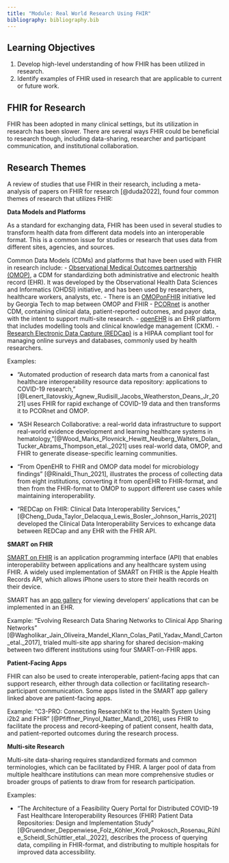 ```yaml
---
title: "Module: Real World Research Using FHIR"
bibliography: bibliography.bib
---
```


<!--# TODO: Align learning objectives/key topics section with the agreed-upon format 
--KMB-->

## Learning Objectives

1.  Develop high-level understanding of how FHIR has been utilized in research.
2.  Identify examples of FHIR used in research that are applicable to current or future work.

## FHIR for Research

FHIR has been adopted in many clinical settings, but its utilization in research has been slower. There are several ways FHIR could be beneficial to research though, including data-sharing, researcher and participant communication, and institutional collaboration.
 
## Research Themes

A review of studies that use FHIR in their research, including a meta-analysis of papers on FHIR for research [@duda2022], found four common themes of research that utilizes FHIR:

**Data Models and Platforms**

As a standard for exchanging data, FHIR has been used in several studies to transform health data from different data models into an interoperable format. This is a common issue for studies or research that uses data from different sites, agencies, and sources.

<!--# DISCUSS: The CTR's in particular will be familiar with this information but thought it might be helpful framing and level-setting if they're not familiar --KMB-->

Common Data Models (CDMs) and platforms that have been used with FHIR in research include:
- [Observational Medical Outcomes partnership (OMOP)](https://www.ohdsi.org/data-standardization/), a CDM for standardizing both administrative and electronic health record (EHR). It was developed by the Observational Health Data Sciences and Informatics (OHDSI) initiative, and has been used by researchers, healthcare workers, analysts, etc. 
    - There is an [OMOPonFHIR](https://omoponfhir.org) initiative led by Georgia Tech to map between OMOP and FHIR
- [PCORnet](https://pcornet.org/data/) is another CDM, containing clinical data, patient-reported outcomes, and payor data, with the intent to support multi-site research. 
- [openEHR](https://www.openehr.org/about_us) is an EHR platform that includes modelling tools and clinical knowledge management (CKM).
- [Research Electronic Data Capture (REDCap)](https://www.project-redcap.org) is a HIPAA compliant tool for managing online surveys and databases, commonly used by health researchers. 

Examples:

-   "Automated production of research data marts from a canonical fast healthcare interoperability resource data repository: applications to COVID-19 research," [@Lenert_Ilatovskiy_Agnew_Rudisill_Jacobs_Weatherston_Deans_Jr_2021] uses FHIR for rapid exchange of COVID-19 data and then transforms it to PCORnet and OMOP.

-   "ASH Research Collaborative: a real-world data infrastructure to support real-world evidence development and learning healthcare systems in hematology,"[@Wood_Marks_Plovnick_Hewitt_Neuberg_Walters_Dolan_Tucker_Abrams_Thompson_etal._2021] uses real-world data, OMOP, and FHIR to generate disease-specific learning communities. 

-   "From OpenEHR to FHIR and OMOP data model for microbiology findings" [@Rinaldi_Thun_2021], illustrates the process of collecting data from eight institutions, converting it from openEHR to FHIR-format, and then from the FHIR-format to OMOP to support different use cases while maintaining interoperability.

- "REDCap on FHIR: Clinical Data Interoperability Services," [@Cheng_Duda_Taylor_Delacqua_Lewis_Bosler_Johnson_Harris_2021] developed the Clinical Data Interoperability Services to exhcange data between REDCap and any EHR with the FHIR API.

**SMART on FHIR**

[SMART on FHIR](https://smarthealthit.org/about-smart-2/) is an application programming interface (API) that enables interoperability between applications and any healthcare system using FHIR. A widely used implementation of SMART on FHIR is the Apple Health Records API, which allows iPhone users to store their health records on their device.

SMART has an [app gallery](https://apps.smarthealthit.org/apps?sort=name-asc) for viewing developers' applications that can be implemented in an EHR.

Example: "Evolving Research Data Sharing Networks to Clinical App Sharing Networks" [@Wagholikar_Jain_Oliveira_Mandel_Klann_Colas_Patil_Yadav_Mandl_Carton_etal._2017], trialed multi-site app sharing for shared decision-making between two different institutions using four SMART-on-FHIR apps. 

**Patient-Facing Apps**

FHIR can also be used to create interoperable, patient-facing apps that can support research, either through data collection or facilitating research-participant communication. Some apps listed in the SMART app gallery linked above are patient-facing apps.

Example: "C3-PRO: Connecting ResearchKit to the Health System Using i2b2 and FHIR" [@Pfiffner_Pinyol_Natter_Mandl_2016], uses FHIR to facilitate the process and record-keeping of patient consent, health data, and patient-reported outcomes during the research process. 

**Multi-site Research**

Multi-site data-sharing requires standardized formats and common terminologies, which can be facilitated by FHIR. A larger pool of data from multiple healthcare institutions can mean more comprehensive studies or broader groups of patients to draw from for research participation.

Examples:

-   "The Architecture of a Feasibility Query Portal for Distributed COVID-19 Fast Healthcare Interoperability Resources (FHIR) Patient Data Repositories: Design and Implementation Study" [@Gruendner_Deppenwiese_Folz_Köhler_Kroll_Prokosch_Rosenau_Rühle_Scheidl_Schüttler_etal._2022], describes the process of querying data, compiling in FHIR-format, and distributing to multiple hospitals for improved data accessibility. 

## 
